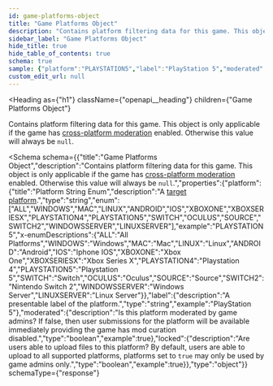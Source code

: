 ```yaml
---
id: game-platforms-object
title: "Game Platforms Object"
description: "Contains platform filtering data for this game. This object is only applicable if the game has [cross-platform moderation](/restapi/platforms#targeting-a-platform) enabled. Otherwise this value will always be `null`."
sidebar_label: "Game Platforms Object"
hide_title: true
hide_table_of_contents: true
schema: true
sample: {"platform":"PLAYSTATION5","label":"PlayStation 5","moderated":true,"locked":true}
custom_edit_url: null
---
```



<Heading
  as={"h1"}
  className={"openapi__heading"}
  children={"Game Platforms Object"}
>
</Heading>



Contains platform filtering data for this game. This object is only applicable if the game has [cross-platform moderation](/restapi/platforms#targeting-a-platform) enabled. Otherwise this value will always be `null`.

<Schema
  schema={{"title":"Game Platforms Object","description":"Contains platform filtering data for this game. This object is only applicable if the game has [cross-platform moderation](/restapi/platforms#targeting-a-platform) enabled. Otherwise this value will always be `null`.","properties":{"platform":{"title":"Platform String Enum","description":"A [target platform](/restapi/platforms#targeting-a-platform).","type":"string","enum":["ALL","WINDOWS","MAC","LINUX","ANDROID","IOS","XBOXONE","XBOXSERIESX","PLAYSTATION4","PLAYSTATION5","SWITCH","OCULUS","SOURCE","SWITCH2","WINDOWSSERVER","LINUXSERVER"],"example":"PLAYSTATION5","x-enumDescriptions":{"ALL":"All Platforms","WINDOWS":"Windows","MAC":"Mac","LINUX":"Linux","ANDROID":"Android","IOS":"Iphone IOS","XBOXONE":"Xbox One","XBOXSERIESX":"Xbox Series X","PLAYSTATION4":"Playstation 4","PLAYSTATION5":"Playstation 5","SWITCH":"Switch","OCULUS":"Oculus","SOURCE":"Source","SWITCH2":"Nintendo Switch 2","WINDOWSSERVER":"Windows Server","LINUXSERVER":"Linux Server"}},"label":{"description":"A presentable label of the platform.","type":"string","example":"PlayStation 5"},"moderated":{"description":"Is this platform moderated by game admins? If false, then user submissions for the platform will be available immediately providing the game has mod curation disabled.","type":"boolean","example":true},"locked":{"description":"Are users able to upload files to this platform? By default, users are able to upload to all supported platforms, platforms set to `true` may only be used by game admins only.","type":"boolean","example":true}},"type":"object"}}
  schemaType={"response"}
>
  
</Schema>
            